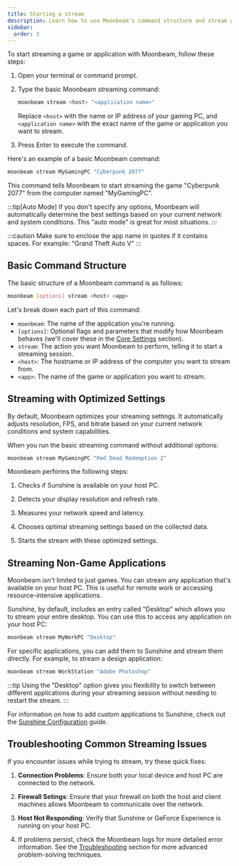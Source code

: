 ```yaml
---
title: Starting a stream
description: Learn how to use Moonbeam's command structure and stream games and applications with optimized settings
sidebar:
  order: 3
---
```



To start streaming a game or application with Moonbeam, follow these steps:

<Steps>

1. Open your terminal or command prompt.

2. Type the basic Moonbeam streaming command:

   ```bash
   moonbeam stream <host> "<application name>"
   ```

   Replace `<host>` with the name or IP address of your gaming PC, and `<application name>` with the exact name of the game or application you want to stream.

3. Press Enter to execute the command.

</Steps>

Here's an example of a basic Moonbeam command:

```bash
moonbeam stream MyGamingPC "Cyberpunk 2077"
```

This command tells Moonbeam to start streaming the game "Cyberpunk 2077" from the computer named "MyGamingPC".

:::tip[Auto Mode]
If you don't specify any options, Moonbeam will automatically determine the best settings based on your current network and system conditions. This "auto mode" is great for most situations.
:::

:::caution
Make sure to enclose the app name in quotes if it contains spaces. For example: "Grand Theft Auto V"
:::

## Basic Command Structure

The basic structure of a Moonbeam command is as follows:

```bash
moonbeam [options] stream <host> <app>
```

Let's break down each part of this command:

- `moonbeam`: The name of the application you're running.
- `[options]`: Optional flags and parameters that modify how Moonbeam behaves (we'll cover these in the [Core Settings](/core-settings/resolution) section).
- `stream`: The action you want Moonbeam to perform, telling it to start a streaming session.
- `<host>`: The hostname or IP address of the computer you want to stream from.
- `<app>`: The name of the game or application you want to stream.

## Streaming with Optimized Settings

By default, Moonbeam optimizes your streaming settings. It automatically adjusts resolution, FPS, and bitrate based on your current network conditions and system capabilities.

When you run the basic streaming command without additional options:

```bash
moonbeam stream MyGamingPC "Red Dead Redemption 2"
```

Moonbeam performs the following steps:
<Steps>

1. Checks if Sunshine is available on your host PC.

2. Detects your display resolution and refresh rate.

3. Measures your network speed and latency.

4. Chooses optimal streaming settings based on the collected data.

5. Starts the stream with these optimized settings.

</Steps>

## Streaming Non-Game Applications

Moonbeam isn't limited to just games. You can stream any application that's available on your host PC. This is useful for remote work or accessing resource-intensive applications.

Sunshine, by default, includes an entry called "Desktop" which allows you to stream your entire desktop. You can use this to access any application on your host PC:

```bash
moonbeam stream MyWorkPC "Desktop"
```

For specific applications, you can add them to Sunshine and stream them directly. For example, to stream a design application:

```bash
moonbeam stream WorkStation "Adobe Photoshop"
```

:::tip
Using the "Desktop" option gives you flexibility to switch between different applications during your streaming session without needing to restart the stream.
:::

For information on how to add custom applications to Sunshine, check out the [Sunshine Configuration](https://docs.lizardbyte.dev/projects/sunshine/en/latest/about/setup.html) guide.

## Troubleshooting Common Streaming Issues

If you encounter issues while trying to stream, try these quick fixes:

<Steps>

1. **Connection Problems**: Ensure both your local device and host PC are connected to the network.

2. **Firewall Setings**: Ensure that your firewall on both the host and client machines allows Moonbeam to communicate over the network. 


4. **Host Not Responding**: Verify that Sunshine or GeForce Experience is running on your host PC.

5. If problems persist, check the Moonbeam logs for more detailed error information. See the [Troubleshooting](/troubleshooting) section for more advanced problem-solving techniques.

</Steps>
